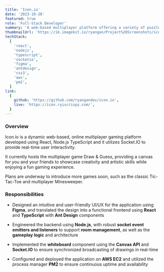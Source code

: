 ```yaml
---
title: 'Icon.io'
date: '2023-10-28'
featured: true
role: 'Full-Stack Developer'
summary: 'A web-based multiplayer platform offering a variety of puzzle games'
thumbnailUrl: 'https://ik.imagekit.io/ryangan/Project%20Screenshots/iconio/icon.io-thumbnail.png?updatedAt=1723238598008'
techStack:
  [
    'react',
    'nodejs',
    'typescript',
    'socketio',
    'figma',
    'antdesign',
    'css3',
    'aws',
    'pm2',
  ]
link:
  {
    github: 'https://github.com/ryangandev/icon.io',
    live: 'https://icon.ryiscrispy.com/',
  }
---
```


### Overview

Icon.io is a dynamic web-based, online multiplayer gaming platform developed using React, Node.js TypeScript and it utilizes Socket.IO to provide real-time user interactivity.

It currently hosts the multiplayer game Draw & Guess, providing a canvas for you and your friends to showcase creativity and artistic skills while enjoying a fun gaming experience.

Plans are underway to introduce more games soon, such as the classic Tic-Tac-Toe and multiplayer Minesweeper.

### Responsibilities

- Designed an intuitive and user-friendly UI/UX for the application using **Figma**, and translated the design into a functional frontend using **React** and **TypeScript** with **Ant Design** components

- Engineered the backend using **Node.js**, with robust **socket event emitters and listeners** to support **room management**, as well as the **gameplay logic** and architecture

- Implemented the **whiteboard** component using the **Canvas API** and **Socket.IO** to ensure synchronized broadcasting of drawings in real-time

- Configured and deployed the application on **AWS EC2** and utilized the process manager **PM2** to ensure continuous uptime and availability
